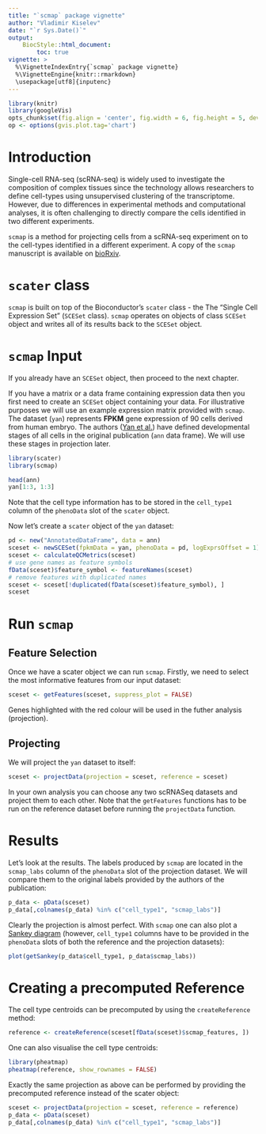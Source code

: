 ```yaml
---
title: "`scmap` package vignette"
author: "Vladimir Kiselev"
date: "`r Sys.Date()`"
output:
    BiocStyle::html_document:
        toc: true
vignette: >
  %\VignetteIndexEntry{`scmap` package vignette}
  %\VignetteEngine{knitr::rmarkdown}
  \usepackage[utf8]{inputenc}
---
```


```r
library(knitr)
library(googleVis)
opts_chunk$set(fig.align = 'center', fig.width = 6, fig.height = 5, dev = 'png')
op <- options(gvis.plot.tag='chart')
```

# Introduction

Single-cell RNA-seq (scRNA-seq) is widely used to investigate the composition of complex tissues since the technology allows researchers to define cell-types using unsupervised clustering of the transcriptome. However, due to differences in experimental methods and computational analyses, it is often challenging to directly compare the cells identified in two different experiments.

`scmap` is a method for projecting cells from a scRNA-seq experiment on to the cell-types identified in a different experiment. A copy of the `scmap` manuscript is available on [bioRxiv](http://doi.org/10.1101/150292).

# `scater` class

`scmap` is built on top of the Bioconductor’s `scater` class - the The "Single Cell Expression Set" (`SCESet` class). `scmap` operates on objects of class `SCESet` object and writes all of its results back to the `SCESet` object.

# `scmap` Input

If you already have an `SCESet` object, then proceed to the next chapter.

If you have a matrix or a data frame containing expression data then you first need to create an `SCESet` object containing your data. For illustrative purposes we will use an example expression matrix provided with `scmap`. The dataset (`yan`) represents __FPKM__ gene expression of 90 cells derived from human embryo. The authors ([Yan et al.](http://dx.doi.org/10.1038/nsmb.2660)) have defined developmental stages of all cells in the original publication (`ann` data frame). We will use these stages in projection later.

```r
library(scater)
library(scmap)

head(ann)
yan[1:3, 1:3]
```

Note that the cell type information has to be stored in the `cell_type1` column of the `phenoData` slot of the `scater` object.

Now let's create a `scater` object of the `yan` dataset:
```r
pd <- new("AnnotatedDataFrame", data = ann)
sceset <- newSCESet(fpkmData = yan, phenoData = pd, logExprsOffset = 1)
sceset <- calculateQCMetrics(sceset)
# use gene names as feature symbols
fData(sceset)$feature_symbol <- featureNames(sceset)
# remove features with duplicated names
sceset <- sceset[!duplicated(fData(sceset)$feature_symbol), ]
sceset
```

# Run `scmap`

## Feature Selection
Once we have a scater object we can run `scmap`. Firstly, we need to select the most informative features from our input dataset:
```r
sceset <- getFeatures(sceset, suppress_plot = FALSE)
```

Genes highlighted with the red colour will be used in the futher analysis (projection).

## Projecting

We will project the `yan` dataset to itself:
```r
sceset <- projectData(projection = sceset, reference = sceset)
```

In your own analysis you can choose any two scRNASeq datasets and project them to each other. Note that the `getFeatures` functions has to be run on the reference dataset before running the `projectData` function.

# Results

Let's look at the results. The labels produced by `scmap` are located in the `scmap_labs` column of the `phenoData` slot of the projection dataset. We will compare them to the original labels provided by the authors of the publication:
```r
p_data <- pData(sceset)
p_data[,colnames(p_data) %in% c("cell_type1", "scmap_labs")]
```

Clearly the projection is almost perfect. With `scmap` one can also plot a [Sankey diagram](https://developers.google.com/chart/interactive/docs/gallery/sankey) (however, `cell_type1` columns have to be provided in the `phenoData` slots of both the reference and the projection datasets):
```r
plot(getSankey(p_data$cell_type1, p_data$scmap_labs))
```


# Creating a precomputed Reference

The cell type centroids can be precomputed by using the `createReference` method:
```r
reference <- createReference(sceset[fData(sceset)$scmap_features, ])
```

One can also visualise the cell type centroids:
```r
library(pheatmap)
pheatmap(reference, show_rownames = FALSE)
```

Exactly the same projection as above can be performed by providing the precomputed reference instead of the scater object:
```r
sceset <- projectData(projection = sceset, reference = reference)
p_data <- pData(sceset)
p_data[,colnames(p_data) %in% c("cell_type1", "scmap_labs")]
```
